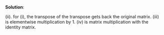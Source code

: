 
\color{blue}

**Solution**:

(ii). for (i), the transpose of the transpose gets back the original matrix. (iii) is elementwise multiplication by 1. (iv) is matrix multiplication with the identity matrix. 

\color{black}


